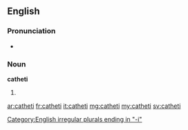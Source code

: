 ==English==

===Pronunciation===
* {{IPA|/ˈkæ.θɪˌtaɪ/|/kəˈθɪ.taɪ/|lang=en}}

===Noun===
'''catheti'''

# {{plural of|cathetus}}

[[Category:English irregular plurals ending in "-i"]]

[[ar:catheti]]
[[fr:catheti]]
[[it:catheti]]
[[mg:catheti]]
[[my:catheti]]
[[sv:catheti]]